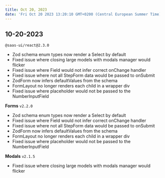 ```yaml
---
title: Oct 20, 2023
date: 'Fri Oct 20 2023 13:20:10 GMT+0200 (Central European Summer Time)'
---
```


## 10-20-2023

`@saas-ui/react@2.3.0`

- Zod schema enum types now render a Select by default
- Fixed issue where closing large models with modals manager would flicker
- Fixed issue where Field would not infer correct onChange handler
- Fixed issue where not all StepForm data would be passed to onSubmit
- ZodForm now infers defaultValues from the schema
- FormLayout no longer renders each child in a wrapper div
- Fixed issue where placeholder would not be passed to the NumberInputField

**Forms** `v2.2.0`

- Zod schema enum types now render a Select by default
- Fixed issue where Field would not infer correct onChange handler
- Fixed issue where not all StepForm data would be passed to onSubmit
- ZodForm now infers defaultValues from the schema
- FormLayout no longer renders each child in a wrapper div
- Fixed issue where placeholder would not be passed to the NumberInputField

**Modals** `v2.1.5`

- Fixed issue where closing large models with modals manager would flicker

